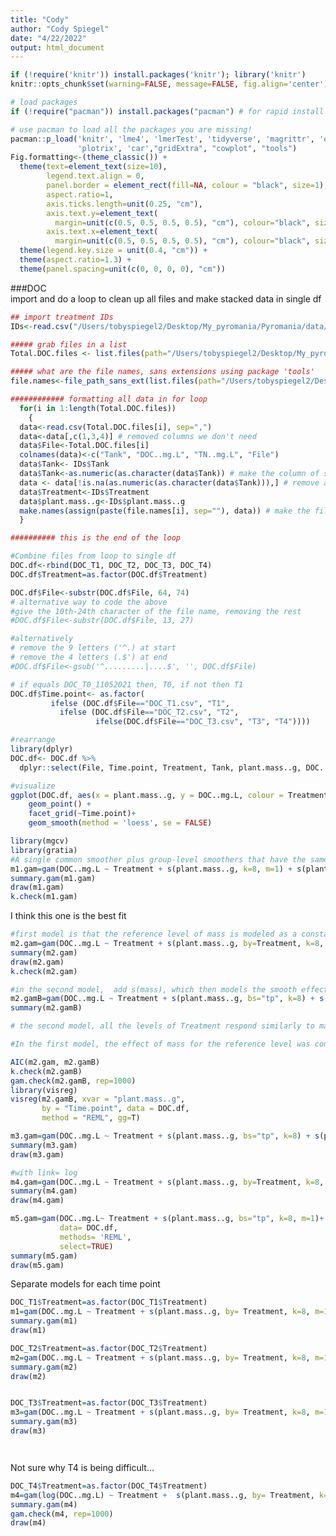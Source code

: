 ```yaml
---
title: "Cody"
author: "Cody Spiegel"
date: "4/22/2022"
output: html_document
---
```


```r
if (!require('knitr')) install.packages('knitr'); library('knitr')
knitr::opts_chunk$set(warning=FALSE, message=FALSE, fig.align='center')

# load packages
if (!require("pacman")) install.packages("pacman") # for rapid install if not in library

# use pacman to load all the packages you are missing!
pacman::p_load('knitr', 'lme4', 'lmerTest', 'tidyverse', 'magrittr', 'effects', 'plyr', 'dplyr', 
               'plotrix', 'car',"gridExtra", "cowplot", "tools")
Fig.formatting<-(theme_classic()) +
  theme(text=element_text(size=10),
        legend.text.align = 0,
        panel.border = element_rect(fill=NA, colour = "black", size=1),
        aspect.ratio=1, 
        axis.ticks.length=unit(0.25, "cm"),
        axis.text.y=element_text(
          margin=unit(c(0.5, 0.5, 0.5, 0.5), "cm"), colour="black", size=10), 
        axis.text.x=element_text(
          margin=unit(c(0.5, 0.5, 0.5, 0.5), "cm"), colour="black", size=8)) +
  theme(legend.key.size = unit(0.4, "cm")) +
  theme(aspect.ratio=1.3) +
  theme(panel.spacing=unit(c(0, 0, 0, 0), "cm"))


```

###DOC  
import and do a loop to clean up all files and make stacked data in single df
```r
## import treatment IDs
IDs<-read.csv("/Users/tobyspiegel2/Desktop/My_pyromania/Pyromania/data/treatment.IDs.csv")

##### grab files in a list
Total.DOC.files <- list.files(path="/Users/tobyspiegel2/Desktop/My_pyromania/Pyromania/data/DOC.TN", pattern = "csv$", full.names = T)

##### what are the file names, sans extensions using package 'tools'
file.names<-file_path_sans_ext(list.files(path="/Users/tobyspiegel2/Desktop/My_pyromania/Pyromania/data/DOC.TN", pattern = "csv$", full.names = F))

############ formatting all data in for loop
  for(i in 1:length(Total.DOC.files))
    {
  data<-read.csv(Total.DOC.files[i], sep=",")
  data<-data[,c(1,3,4)] # removed columns we don't need
  data$File<-Total.DOC.files[i]
  colnames(data)<-c("Tank", "DOC..mg.L", "TN..mg.L", "File")
  data$Tank<- IDs$Tank
  data$Tank<-as.numeric(as.character(data$Tank)) # make the column of samples all numeric
  data <- data[!is.na(as.numeric(as.character(data$Tank))),] # remove all rows that aren't numeric/tanks
  data$Treatment<-IDs$Treatment
  data$plant.mass..g<-IDs$plant.mass..g
  make.names(assign(paste(file.names[i], sep=""), data)) # make the file name the name of new df for loop df
  }

########## this is the end of the loop

#Combine files from loop to single df
DOC.df<-rbind(DOC_T1, DOC_T2, DOC_T3, DOC_T4)
DOC.df$Treatment=as.factor(DOC.df$Treatment)

DOC.df$File<-substr(DOC.df$File, 64, 74) 
# alternative way to code the above
#give the 10th-24th character of the file name, removing the rest
#DOC.df$File<-substr(DOC.df$File, 13, 27) 

#alternatively
# remove the 9 letters ('^.) at start 
# remove the 4 letters (.$') at end
#DOC.df$File<-gsub('^.........|....$', '', DOC.df$File) 

# if equals DOC_T0_11052021 then, T0, if not then T1
DOC.df$Time.point<- as.factor(
         ifelse (DOC.df$File=="DOC_T1.csv", "T1",
           ifelse (DOC.df$File=="DOC_T2.csv", "T2", 
                   ifelse(DOC.df$File=="DOC_T3.csv", "T3", "T4"))))

#rearrange
library(dplyr)
DOC.df<- DOC.df %>% 
  dplyr::select(File, Time.point, Treatment, Tank, plant.mass..g, DOC..mg.L, TN..mg.L) 

#visualize
ggplot(DOC.df, aes(x = plant.mass..g, y = DOC..mg.L, colour = Treatment)) +
    geom_point() +
    facet_grid(~Time.point)+
    geom_smooth(method = 'loess', se = FALSE) 


```


```r
library(mgcv)
library(gratia)
#A single common smoother plus group-level smoothers that have the same wiggliness (model GS)
m1.gam=gam(DOC..mg.L ~ Treatment + s(plant.mass..g, k=8, m=1) + s(plant.mass..g, Time.point, k=8, bs="fs", m=1), data=DOC.df, method="REML")
summary.gam(m1.gam)
draw(m1.gam)
k.check(m1.gam)

```
I think this one is the best fit
```r
#first model is that the reference level of mass is modeled as a constant term (it is the intercept), with the effect of mass for the other levels being smooth differences from this constant.
m2.gam=gam(DOC..mg.L ~ Treatment + s(plant.mass..g, by=Treatment, k=8, m=1) + s(plant.mass..g, Time.point, k=11, bs="fs", m=1), data=DOC.df, family= Gamma("log"), method="REML", select = T)
summary(m2.gam)
draw(m2.gam)
k.check(m2.gam)

#in the second model,  add s(mass), which then models the smooth effect of mass in the reference level. Now, the by smooths model smooth differences from this no-longer-constant reference smooth.
m2.gamB=gam(DOC..mg.L ~ Treatment + s(plant.mass..g, bs="tp", k=8) + s(plant.mass..g, by=Treatment, k=8, m=1) + s(plant.mass..g, Time.point, k=11, bs="fs", m=1), data=DOC.df, method="REML", family= Gamma(link = "log"), select = T)
summary(m2.gamB)

# the second model, all the levels of Treatment respond similarly to mass hence there are no large deviations from the smooth for the reference level of Treatment and hence the terms are not significant. the model is set up like ANOVA contrasts (estimate an effect for the reference level then have differences between individual levels and the reference), then fit the model like model 2

#In the first model, the effect of mass for the reference level was constant, so the difference smooths picked up the actual non-linear effect of mass and hence were significantly different from zero

AIC(m2.gam, m2.gamB)
k.check(m2.gamB)
gam.check(m2.gamB, rep=1000)
library(visreg)
visreg(m2.gamB, xvar = "plant.mass..g",
       by = "Time.point", data = DOC.df,
       method = "REML", gg=T)


```

```r
m3.gam=gam(DOC..mg.L ~ Treatment + s(plant.mass..g, bs="tp", k=8) + s(plant.mass..g, by=Treatment, k=8, m=1) + s(plant.mass..g, Time.point, k=8, bs="fs", m=1), data=DOC.df, method="REML", select = T)
summary(m3.gam)
draw(m3.gam)


```

```r
#with link= log
m4.gam=gam(DOC..mg.L ~ Treatment + s(plant.mass..g, by=Treatment, k=8, m=1) + s(plant.mass..g, Time.point, k=8, bs="fs", m=1),family = gaussian(link = "log"), data=DOC.df, method="REML", select=T)
summary(m4.gam)
draw(m4.gam)
```

```r
m5.gam=gam(DOC..mg.L~ Treatment + s(plant.mass..g, bs="tp", k=8, m=1)+ s(plant.mass..g, Time.point, bs="fs", k=8, m=1),#time point specific trends
           data= DOC.df,
           methods= 'REML',
           select=TRUE)
summary(m5.gam)
draw(m5.gam)
```


Separate models for each time point
```r
DOC_T1$Treatment=as.factor(DOC_T1$Treatment)
m1=gam(DOC..mg.L ~ Treatment + s(plant.mass..g, by= Treatment, k=8, m=1), data= DOC_T1, method= "REML")
summary.gam(m1)
draw(m1)

```
```r
DOC_T2$Treatment=as.factor(DOC_T2$Treatment)
m2=gam(DOC..mg.L ~ Treatment + s(plant.mass..g, by= Treatment, k=8, m=1), data= DOC_T2, method= "REML")
summary.gam(m2)
draw(m2)



```

```r
DOC_T3$Treatment=as.factor(DOC_T3$Treatment)
m3=gam(DOC..mg.L ~ Treatment + s(plant.mass..g, by= Treatment, k=8, m=1), data= DOC_T3, method= "REML")
summary.gam(m3)
draw(m3)




```

Not sure why T4 is being difficult...
```r
DOC_T4$Treatment=as.factor(DOC_T4$Treatment)
m4=gam(log(DOC..mg.L) ~ Treatment +  s(plant.mass..g, by= Treatment, k=8, m=1), data= DOC_T4, method= "REML")
summary.gam(m4)
gam.check(m4, rep=1000)
draw(m4)

```


